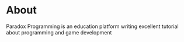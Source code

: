 # About

Paradox Programming is an education platform writing excellent tutorial about programming and game development
